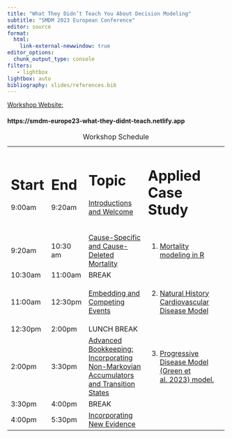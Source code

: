 ```yaml
---
title: "What They Didn’t Teach You About Decision Modeling"
subtitle: "SMDM 2023 European Conference"
editor: source
format: 
  html:
    link-external-newwindow: true
editor_options: 
  chunk_output_type: console
filters:
   - lightbox
lightbox: auto
bibliography: slides/references.bib
---
```


[Workshop Website:](https://smdm-europe23-what-they-didnt-teach.netlify.app)

#### https://smdm-europe23-what-they-didnt-teach.netlify.app


<!-- # To Do -->

<!-- - Work on Lec 0  -->
<!--     - make sure to include a web survey for email addressses to add to posit cloud -->
<!-- - Lec 3 already is jam packed; lets punt on tunnel states -->
<!-- - Need learning objectives at top of every lecture and case study -->
<!-- - Solve for PSA parameters given mean and SD -->
<!-- - Look over 1st, 2nd and 3rd case study -->
<!--     - Add in msm based method if possible?  -->
<!-- - Create brief Learnr for PSA solver and copula-based sampling -->
<!-- - add in useful links to website -->
<!-- - get rid of blog -->
<!-- - Add cycle adjustment (with alt_simp+1) to life expectancy calculations. See the case study for example. -->
<!-- - Change the discount rate in the monthly time step too! -->
<!-- - Receiving bucket for tunnel states that are purely accounting exercises.  -->



+----------+----------+----------------------------------------------------------------------------------------------------------------------------+---------------------------------------------------------------------------------------------------------------------------------+----------+
| # Start  | # End    | # Topic                                                                                                                    | # Applied Case Study                                                                                                            |          |
|          |          |                                                                                                                            |                                                                                                                                 |          |
| 9:00am   | 9:20am   | [Introductions and Welcome](slides/00_welcome-and-intros.qmd)                                                              |                                                                                                                                 |          |
+----------+----------+----------------------------------------------------------------------------------------------------------------------------+---------------------------------------------------------------------------------------------------------------------------------+----------+
|          |          |                                                                                                                            |                                                                                                                                 |          |
+----------+----------+----------------------------------------------------------------------------------------------------------------------------+---------------------------------------------------------------------------------------------------------------------------------+----------+
| 9:20am   | 10:30 am | [Cause-Specific and Cause-Deleted Mortality](slides/01_mortality.qmd)                                                      | 1.  [Mortality modeling in R](https://graves-vanderbilt.shinyapps.io/1-mortality-modeling/)                              
|          |          |                                                                                                                            | 
+----------+----------+----------------------------------------------------------------------------------------------------------------------------+---------------------------------------------------------------------------------------------------------------------------------+----------+
| 10:30am  | 11:00am  | BREAK                                                                                                                      |                                                                                                                                 |          |
+----------+----------+----------------------------------------------------------------------------------------------------------------------------+---------------------------------------------------------------------------------------------------------------------------------+----------+
| 11:00am  | 12:30pm  | [Embedding and Competing Events](slides/02_competing-events.qmd)                                                           | 2.  [Natural History Cardiovascular Disease Model](https://graves-vanderbilt.shinyapps.io/2_alive-dead/)                         
+----------+----------+----------------------------------------------------------------------------------------------------------------------------+---------------------------------------------------------------------------------------------------------------------------------+----------+
| 12:30pm  | 2:00pm   | LUNCH BREAK                                                                                                                |                                                                                                                                 |          |
+----------+----------+----------------------------------------------------------------------------------------------------------------------------+---------------------------------------------------------------------------------------------------------------------------------+----------+
| 2:00pm   | 3:30pm   | [Advanced Bookkeeping: Incorporating Non-Markovian Accumulators and Transition States](slides/03_advanced-bookkeeping.qmd) | 3.  [Progressive Disease Model (Green et al. 2023) model.](https://client.login.posit.cloud/oauth/login?show_auth=0&show_login=1)            |
+----------+----------+----------------------------------------------------------------------------------------------------------------------------+---------------------------------------------------------------------------------------------------------------------------------+----------+
| 3:30pm   | 4:00pm   | BREAK                                                                                                                      |                                                                                                                                 |          |
+----------+----------+----------------------------------------------------------------------------------------------------------------------------+---------------------------------------------------------------------------------------------------------------------------------+----------+
| 4:00pm   | 5:30pm   | [Incorporating New Evidence](slides/04_incorporating-new-evidence-and-uncertainty.qmd)                                     |       
+----------+----------+----------------------------------------------------------------------------------------------------------------------------+---------------------------------------------------------------------------------------------------------------------------------+----------+

: Workshop Schedule
